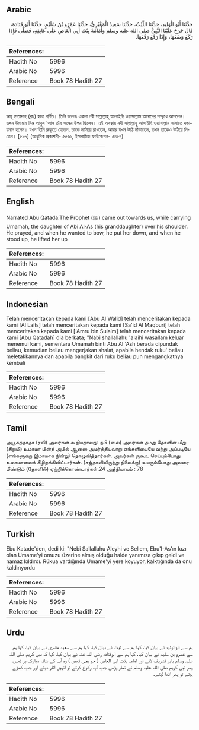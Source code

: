 ## Arabic


<div dir="rtl" lang="ar" style={{fontSize:'larger',backgroundColor:'#f8f9fa',padding:20}}>
حَدَّثَنَا أَبُو الْوَلِيدِ، حَدَّثَنَا اللَّيْثُ، حَدَّثَنَا سَعِيدٌ الْمَقْبُرِيُّ، حَدَّثَنَا عَمْرُو بْنُ سُلَيْمٍ، حَدَّثَنَا أَبُو قَتَادَةَ، قَالَ خَرَجَ عَلَيْنَا النَّبِيُّ صلى الله عليه وسلم وَأُمَامَةُ بِنْتُ أَبِي الْعَاصِ عَلَى عَاتِقِهِ، فَصَلَّى فَإِذَا رَكَعَ وَضَعَهَا، وَإِذَا رَفَعَ رَفَعَهَا‏.‏
</div>
<div style={{backgroundColor:'#f8f9fa',padding:20, marginBottom: 10}}><table> <thead> <tr> <th>References:</th> <th></th> </tr> </thead> <tbody><tr><td>Hadith No</td><td>5996</td></tr><tr><td>Arabic No</td><td>5996</td></tr><tr><td>Reference</td><td>Book 78 Hadith 27</td></tr></tbody></table></div>

## Bengali


<div dir="ltr" lang="bn" style={{fontSize:'larger',backgroundColor:'#f8f9fa',padding:20}}>
আবূ ক্বাতাদাহ (রাঃ) হতে বর্ণিত। তিনি বলেনঃ একদা নবী সাল্লাল্লাহু আলাইহি ওয়াসাল্লাম আমাদের সম্মুখে আসলেন। তখন উমামাহ বিন্ত আবুল ‘আস তাঁর স্কন্ধের উপর ছিলেন। এই অবস্থায় নবী সাল্লাল্লাহু আলাইহি ওয়াসাল্লাম সালাতে দন্ডায়মান হলেন। যখন তিনি রুকূতে যেতেন, তাকে নামিয়ে রাখতেন, আবার যখন উঠে দাঁড়াতেন, তখন তাকেও উঠিয়ে নিতেন। [৫১৬] (আধুনিক প্রকাশনী- ৫৫৬১, ইসলামিক ফাউন্ডেশন- ৫৪৫৭)
</div>
<div style={{backgroundColor:'#f8f9fa',padding:20, marginBottom: 10}}><table> <thead> <tr> <th>References:</th> <th></th> </tr> </thead> <tbody><tr><td>Hadith No</td><td>5996</td></tr><tr><td>Arabic No</td><td>5996</td></tr><tr><td>Reference</td><td>Book 78 Hadith 27</td></tr></tbody></table></div>

## English


<div dir="ltr" lang="en" style={{fontSize:'larger',backgroundColor:'#f8f9fa',padding:20}}>
Narrated Abu Qatada:The Prophet (ﷺ) came out towards us, while carrying Umamah, the daughter of Abi Al-As (his granddaughter) over his shoulder. He prayed, and when he wanted to bow, he put her down, and when he stood up, he lifted her up
</div>
<div style={{backgroundColor:'#f8f9fa',padding:20, marginBottom: 10}}><table> <thead> <tr> <th>References:</th> <th></th> </tr> </thead> <tbody><tr><td>Hadith No</td><td>5996</td></tr><tr><td>Arabic No</td><td>5996</td></tr><tr><td>Reference</td><td>Book 78 Hadith 27</td></tr></tbody></table></div>

## Indonesian


<div dir="ltr" lang="id" style={{fontSize:'larger',backgroundColor:'#f8f9fa',padding:20}}>
Telah menceritakan kepada kami [Abu Al Walid] telah menceritakan kepada kami [Al Laits] telah menceritakan kepada kami [Sa'id Al Maqburi] telah menceritakan kepada kami ['Amru bin Sulaim] telah menceritakan kepada kami [Abu Qatadah] dia berkata; "Nabi shallallahu 'alaihi wasallam keluar menemui kami, sementara Umamah binti Abu Al 'Ash berada dipundak beliau, kemudian beliau mengerjakan shalat, apabila hendak ruku' beliau meletakkannya dan apabila bangkit dari ruku beliau pun mengangkatnya kembali
</div>
<div style={{backgroundColor:'#f8f9fa',padding:20, marginBottom: 10}}><table> <thead> <tr> <th>References:</th> <th></th> </tr> </thead> <tbody><tr><td>Hadith No</td><td>5996</td></tr><tr><td>Arabic No</td><td>5996</td></tr><tr><td>Reference</td><td>Book 78 Hadith 27</td></tr></tbody></table></div>

## Tamil


<div dir="ltr" lang="ta" style={{fontSize:'larger',backgroundColor:'#f8f9fa',padding:20}}>
அபூகத்தாதா (ரலி) அவர்கள் கூறியதாவது: நபி (ஸல்) அவர்கள் தமது தோளின் மீது (சிறுமி) உமாமா பின்த் அபில் ஆஸை அமர்த்தியவாறு எங்களிடையே வந்து அப்படியே (எங்களுக்கு இமாமாக நின்று) தொழுவித்தார்கள். அவர்கள் ருகூஉ செய்யும்போது உமாமாவைக் கீழிறக்கிவிட்டார்கள். (சஜ்தாவிலிருந்து நிலைக்கு) உயரும்போது அவரை மீண்டும் (தோளில்) ஏற்றிக்கொண்டார்கள்.24 அத்தியாயம் : 78
</div>
<div style={{backgroundColor:'#f8f9fa',padding:20, marginBottom: 10}}><table> <thead> <tr> <th>References:</th> <th></th> </tr> </thead> <tbody><tr><td>Hadith No</td><td>5996</td></tr><tr><td>Arabic No</td><td>5996</td></tr><tr><td>Reference</td><td>Book 78 Hadith 27</td></tr></tbody></table></div>

## Turkish


<div dir="ltr" lang="tr" style={{fontSize:'larger',backgroundColor:'#f8f9fa',padding:20}}>
Ebu Katade'den, dedi ki: "Nebi Sallallahu Aleyhi ve Sellem, Ebu'l-As'ın kızı olan Umame'yi omuzu üzerine almış olduğu halde yanımıza çıkıp geldi ve namaz kıldırdı. Rükua vardığında Umame'yi yere koyuyor, kalktığında da onu kaldırıyordu
</div>
<div style={{backgroundColor:'#f8f9fa',padding:20, marginBottom: 10}}><table> <thead> <tr> <th>References:</th> <th></th> </tr> </thead> <tbody><tr><td>Hadith No</td><td>5996</td></tr><tr><td>Arabic No</td><td>5996</td></tr><tr><td>Reference</td><td>Book 78 Hadith 27</td></tr></tbody></table></div>

## Urdu


<div dir="rtl" lang="ur" style={{fontSize:'larger',backgroundColor:'#f8f9fa',padding:20}}>
ہم سے ابوالولید نے بیان کیا، کہا ہم سے لیث نے بیان کیا، کہا ہم سے سعید مقبری نے بیان کیا، کہا ہم سے عمرو بن سلیم نے بیان کیا، کہا ہم سے ابوقتادہ رضی اللہ عنہ نے بیان کیا، کہا کہ نبی کریم صلی اللہ علیہ وسلم باہر تشریف لائے اور امامہ بنت ابی العاص ( جو بچی تھیں ) وہ آپ کے شانہ مبارک پر تھیں پھر نبی کریم صلی اللہ علیہ وسلم نے نماز پڑھی جب آپ رکوع کرتے تو انہیں اتار دیتے اور جب کھڑے ہوتے تو پھر اٹھا لیتے۔
</div>
<div style={{backgroundColor:'#f8f9fa',padding:20, marginBottom: 10}}><table> <thead> <tr> <th>References:</th> <th></th> </tr> </thead> <tbody><tr><td>Hadith No</td><td>5996</td></tr><tr><td>Arabic No</td><td>5996</td></tr><tr><td>Reference</td><td>Book 78 Hadith 27</td></tr></tbody></table></div>